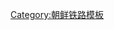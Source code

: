 {{鐵道路線|
| 模板名稱 = 北部内陆线
| 名稱 = [[北部内陆线]]
| 代表色 = blue
| 背景顏色 = #FFE8EA
| 車站列表 = [[满浦青年站|满浦青年]] - [[車家坪站|車家坪]] - [[文岳站|文岳]] - [[烟浦站|烟浦]] - [[林土站|林土]] - [[仓沟站|仓沟]] - [[十里洞站|十里洞]] - [[慈江三江站|慈江三江]] - [[松三站|松三]] - [[上丰江站|上丰江]] - [[云峰站|云峰]] - [[旧中站|旧中]] - [[慈城站 (慈江道)|慈城]] - [[麝香站|麝香]] - [[貴仁站|貴仁]] - [[錢坪站|錢坪]] - [[梨坪站|梨坪]] - [[和坪站|和坪]] - <del>[[松德站|松德]]</del> - [[檜中站|檜中]] - [[龍出站|龍出]] - <del>[[嶺底站|嶺底]]</del> - [[月灘站|月灘]] - [[檜陽站|檜陽]] - [[蘆灘站|蘆灘]] - [[竹田站 (两江道)|竹田]] - [[五弯站|五弯]] - [[杜芝站|杜芝]] - [[葡坪青年站|葡坪青年]] - [[茂昌站|茂昌]] - [[羅竹站|羅竹]] - [[大鷹站|大鷹]] - [[厚州青年站|厚州青年]] - [[松田站 (两江道)|松田]] - [[江下站|江下]] - [[新坡青年站|新坡青年]] - [[珉湯站|珉湯]] - [[兩江新上站|兩江新上]] - [[丰阳站|丰阳]] - [[上台站|上台]] - [[仁山站 (两江道)|仁山]] - [[三水青年站|三水青年]] - <del>[[館坪站|館坪]]</del> - <del>[[新長站|新長]]</del> - [[沼坪站|沼坪]] - [[江口站 (两江道)|江口]] - [[惠山青年站|惠山青年]]<br/>已废止区间：[[松田站 (两江道)|松田]] - [[獐項站|獐項]] - [[自西站|自西]] - [[巨龙站|巨龙]] - [[水遮站|水遮]] - [[三水青年站|三水青年]]}}<noinclude>
[[Category:朝鲜铁路模板]]

</noinclude>